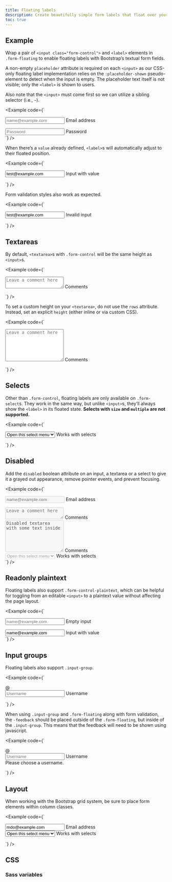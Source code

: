 ```yaml
---
title: Floating labels
description: Create beautifully simple form labels that float over your input fields.
toc: true
---
```


## Example

Wrap a pair of `<input class="form-control">` and `<label>` elements in `.form-floating` to enable floating labels with Bootstrap’s textual form fields.

A non-empty `placeholder` attribute is required on each `<input>` as our CSS-only floating label implementation relies on the `:placeholder-shown` pseudo-element to detect when the input is empty. The placeholder text itself is not visible; only the `<label>` is shown to users.

Also note that the `<input>` must come first so we can utilize a sibling selector (i.e., `~`).

<Example code={`<div class="form-floating mb-3">
    <input type="email" class="form-control" id="floatingInput" placeholder="name@example.com">
    <label for="floatingInput">Email address</label>
  </div>
  <div class="form-floating">
    <input type="password" class="form-control" id="floatingPassword" placeholder="Password">
    <label for="floatingPassword">Password</label>
  </div>`} />

When there’s a `value` already defined, `<label>`s will automatically adjust to their floated position.

<Example code={`<form class="form-floating">
    <input type="email" class="form-control" id="floatingInputValue" placeholder="name@example.com" value="test@example.com">
    <label for="floatingInputValue">Input with value</label>
  </form>`} />

Form validation styles also work as expected.

<Example code={`<form class="form-floating">
    <input type="email" class="form-control is-invalid" id="floatingInputInvalid" placeholder="name@example.com" value="test@example.com">
    <label for="floatingInputInvalid">Invalid input</label>
  </form>`} />

## Textareas

By default, `<textarea>`s with `.form-control` will be the same height as `<input>`s.

<Example code={`<div class="form-floating">
    <textarea class="form-control" placeholder="Leave a comment here" id="floatingTextarea"></textarea>
    <label for="floatingTextarea">Comments</label>
  </div>`} />

To set a custom height on your `<textarea>`, do not use the `rows` attribute. Instead, set an explicit `height` (either inline or via custom CSS).

<Example code={`<div class="form-floating">
    <textarea class="form-control" placeholder="Leave a comment here" id="floatingTextarea2" style="height: 100px"></textarea>
    <label for="floatingTextarea2">Comments</label>
  </div>`} />

## Selects

Other than `.form-control`, floating labels are only available on `.form-select`s. They work in the same way, but unlike `<input>`s, they’ll always show the `<label>` in its floated state. **Selects with `size` and `multiple` are not supported.**

<Example code={`<div class="form-floating">
    <select class="form-select" id="floatingSelect" aria-label="Floating label select example">
      <option selected>Open this select menu</option>
      <option value="1">One</option>
      <option value="2">Two</option>
      <option value="3">Three</option>
    </select>
    <label for="floatingSelect">Works with selects</label>
  </div>`} />

## Disabled

Add the `disabled` boolean attribute on an input, a textarea or a select to give it a grayed out appearance, remove pointer events, and prevent focusing.

<Example code={`<div class="form-floating mb-3">
    <input type="email" class="form-control" id="floatingInputDisabled" placeholder="name@example.com" disabled>
    <label for="floatingInputDisabled">Email address</label>
  </div>
  <div class="form-floating mb-3">
    <textarea class="form-control" placeholder="Leave a comment here" id="floatingTextareaDisabled" disabled></textarea>
    <label for="floatingTextareaDisabled">Comments</label>
  </div>
  <div class="form-floating mb-3">
    <textarea class="form-control" placeholder="Leave a comment here" id="floatingTextarea2Disabled" style="height: 100px" disabled>Disabled textarea with some text inside</textarea>
    <label for="floatingTextarea2Disabled">Comments</label>
  </div>
  <div class="form-floating">
    <select class="form-select" id="floatingSelectDisabled" aria-label="Floating label disabled select example" disabled>
      <option selected>Open this select menu</option>
      <option value="1">One</option>
      <option value="2">Two</option>
      <option value="3">Three</option>
    </select>
    <label for="floatingSelectDisabled">Works with selects</label>
  </div>`} />

## Readonly plaintext

Floating labels also support `.form-control-plaintext`, which can be helpful for toggling from an editable `<input>` to a plaintext value without affecting the page layout.

<Example code={`<div class="form-floating mb-3">
    <input type="email" readonly class="form-control-plaintext" id="floatingEmptyPlaintextInput" placeholder="name@example.com">
    <label for="floatingEmptyPlaintextInput">Empty input</label>
  </div>
  <div class="form-floating mb-3">
    <input type="email" readonly class="form-control-plaintext" id="floatingPlaintextInput" placeholder="name@example.com" value="name@example.com">
    <label for="floatingPlaintextInput">Input with value</label>
  </div>`} />

## Input groups

Floating labels also support `.input-group`.

<Example code={`<div class="input-group mb-3">
    <span class="input-group-text">@</span>
    <div class="form-floating">
      <input type="text" class="form-control" id="floatingInputGroup1" placeholder="Username">
      <label for="floatingInputGroup1">Username</label>
    </div>
  </div>`} />

When using `.input-group` and `.form-floating` along with form validation, the `-feedback` should be placed outside of the `.form-floating`, but inside of the `.input-group`. This means that the feedback will need to be shown using javascript.

<Example code={`<div class="input-group has-validation">
    <span class="input-group-text">@</span>
    <div class="form-floating is-invalid">
      <input type="text" class="form-control is-invalid" id="floatingInputGroup2" placeholder="Username" required>
      <label for="floatingInputGroup2">Username</label>
    </div>
    <div class="invalid-feedback">
      Please choose a username.
    </div>
  </div>`} />

## Layout

When working with the Bootstrap grid system, be sure to place form elements within column classes.

<Example code={`<div class="row g-2">
    <div class="col-md">
      <div class="form-floating">
        <input type="email" class="form-control" id="floatingInputGrid" placeholder="name@example.com" value="mdo@example.com">
        <label for="floatingInputGrid">Email address</label>
      </div>
    </div>
    <div class="col-md">
      <div class="form-floating">
        <select class="form-select" id="floatingSelectGrid">
          <option selected>Open this select menu</option>
          <option value="1">One</option>
          <option value="2">Two</option>
          <option value="3">Three</option>
        </select>
        <label for="floatingSelectGrid">Works with selects</label>
      </div>
    </div>
  </div>`} />

## CSS

### Sass variables

<ScssDocs name="form-floating-variables" file="scss/_variables.scss" />
